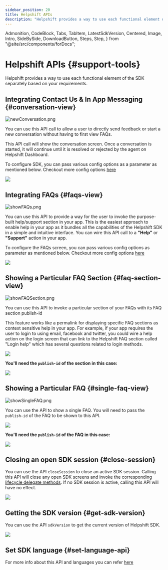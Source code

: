 ```yaml
---
sidebar_position: 20
title: Helpshift APIs
description: "Helpshift provides a way to use each functional element of the SDK separately based on your requirements."
---
```


  Admonition,
  CodeBlock,
  Tabs,
  TabItem,
  LatestSdkVersion,
  Centered,
  Image,
  Intro,
  SideBySide,
  DownloadButton,
  Steps,
  Step,
} from "@site/src/components/forDocs";

# Helpshift APIs {#support-tools}

<Intro>

Helpshift provides a way to use each functional element of the SDK separately based on your requirements.

</Intro>

## Integrating Contact Us & In App Messaging {#conversation-view}

<Centered width="major">

![newConversation.png](/static/books/sdkx_android/show_conversation.png "newConversation.png")

</Centered>

You can use this API call to allow a user to directly send feedback or start a new conversation without having to first view FAQs.

This API call will show the conversation screen. Once a conversation is started, it will continue until it is resolved or rejected by the agent on Helpshift Dashboard.

To configure SDK, you can pass various config options as a parameter as mentioned below. Checkout more config options [here](/sdkx-unreal/sdk-configuration)

<Centered width="full">

![](/static/books/unreal/show_conversation.png)

</Centered>

## Integrating FAQs {#faqs-view}

<Centered >

![showFAQs.png](/static/books/sdkx_android/show_faqs.png "showFAQs.png")

</Centered>

You can use this API to provide a way for the user to invoke the purpose-built help/support section in your app. This is the easiest approach to enable help in your app as it bundles all the capabilities of the Helpshift SDK in a simple and intuitive interface. You can wire this API call to a **"Help"** or **"Support"** action in your app.

To configure the FAQs screen, you can pass various config options as parameter as mentioned below. Checkout more config options [here](/sdkx-unreal/sdk-configuration)

<Centered width="full">

![](/static/books/unreal/show_faqs.png)

</Centered>

## Showing a Particular FAQ Section {#faq-section-view}

<Centered >

![showFAQSection.png](/static/books/sdkx_android/show_section.png "showFAQSection.png")

</Centered>

You can use this API to invoke a particular section of your FAQs with its FAQ section publish-id

This feature works like a permalink for displaying specific FAQ sections as context sensitive help in your app. For example, if your app requires the user to login to using email, facebook and twitter, you could wire a help action on the login screen that can link to the Helpshift FAQ section called "Login help" which has several questions related to login methods.

<Centered width="full">

![](/static/books/unreal/show_section.png)

</Centered>

**You'll need the `publish-id` of the section in this case:**

<Image src="/static/books/misc/section-publish-id.png" width="full" />

## Showing a Particular FAQ {#single-faq-view}

<Centered >

![showSingleFAQ.png](/static/books/sdkx_android/show_single_faq.png "showSingleFAQ.png")

</Centered>

You can use the API to show a single FAQ. You will need to pass the `publish-id` of the FAQ to be shown to this API.

<Centered width="full">

![](/static/books/unreal/show_single_faq.png)

</Centered>

**You'll need the `publish-id` of the FAQ in this case:**

<Centered width="full">

![](/static/books/misc/faq-publish-id.png)

</Centered>

## Closing an open SDK session {#close-session}

You can use the API `closeSession` to close an active SDK session. Calling this API will close any open SDK screens and invoke the corresponding [lifecycle delegate methods](/sdkx-unreal/delegates/#session-delegates). If no SDK session is active, calling this API will have no effect.

<Centered width="full">

![](/static/books/unreal/close-session.png)

</Centered>

## Getting the SDK version {#get-sdk-version}

You can use the API `sdkVersion` to get the current version of Helpshift SDK.

<Centered width="full">

![](/static/books/unreal/get-sdk-version.png)

</Centered>

## Set SDK language {#set-language-api}

For more info about this API and languages you can refer [here](/sdkx-unreal/i18n/)
